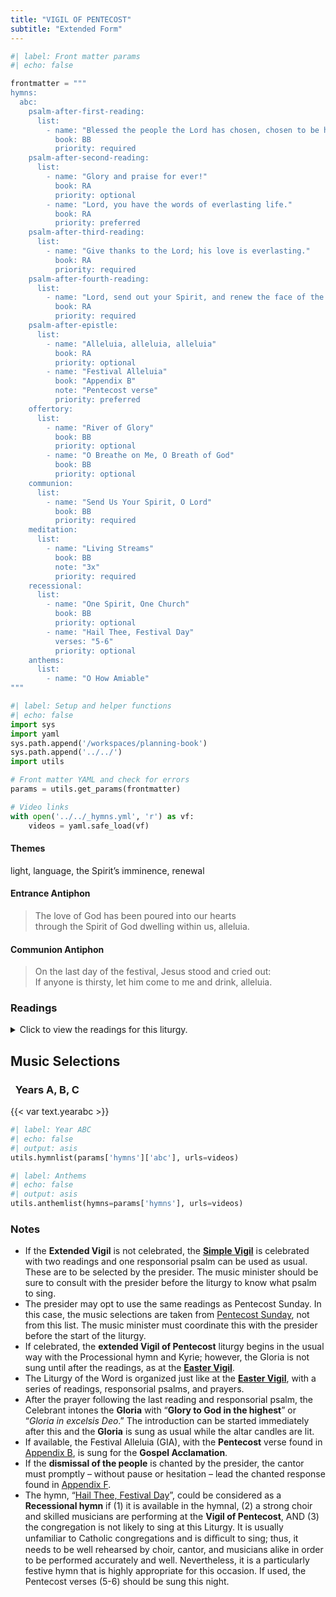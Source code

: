```yaml
---
title: "VIGIL OF PENTECOST"
subtitle: "Extended Form"
---
```


```python
#| label: Front matter params
#| echo: false

frontmatter = """
hymns:
  abc:
    psalm-after-first-reading:
      list:
        - name: "Blessed the people the Lord has chosen, chosen to be his own."
          book: BB
          priority: required
    psalm-after-second-reading:
      list:
        - name: "Glory and praise for ever!"
          book: RA
          priority: optional
        - name: "Lord, you have the words of everlasting life."
          book: RA
          priority: preferred          
    psalm-after-third-reading:
      list:
        - name: "Give thanks to the Lord; his love is everlasting."
          book: RA
          priority: required
    psalm-after-fourth-reading:
      list:
        - name: "Lord, send out your Spirit, and renew the face of the earth."
          book: RA
          priority: required
    psalm-after-epistle:
      list:
        - name: "Alleluia, alleluia, alleluia"
          book: RA
          priority: optional
        - name: "Festival Alleluia"
          book: "Appendix B"
          note: "Pentecost verse"
          priority: preferred
    offertory:
      list:
        - name: "River of Glory"
          book: BB
          priority: optional
        - name: "O Breathe on Me, O Breath of God"
          book: BB
          priority: optional
    communion:
      list:
        - name: "Send Us Your Spirit, O Lord"
          book: BB
          priority: required
    meditation:
      list:
        - name: "Living Streams"
          book: BB
          note: "3x"
          priority: required
    recessional:
      list:
        - name: "One Spirit, One Church"
          book: BB
          priority: optional
        - name: "Hail Thee, Festival Day"
          verses: "5-6"
          priority: optional
    anthems:
      list:
        - name: "O How Amiable"
"""
```

```python
#| label: Setup and helper functions
#| echo: false
import sys
import yaml
sys.path.append('/workspaces/planning-book')
sys.path.append('../../')
import utils

# Front matter YAML and check for errors
params = utils.get_params(frontmatter)

# Video links
with open('../../_hymns.yml', 'r') as vf:
    videos = yaml.safe_load(vf)
```

:::  {.red}
#### **Themes**
:::

light, language, the Spirit's imminence, renewal

:::  {.red}
#### **Entrance Antiphon**
:::

> The love of God has been poured into our hearts  
> through the Spirit of God dwelling within us, alleluia.

:::  {.red}
#### **Communion Antiphon**
:::

> On the last day of the festival, Jesus stood and cried out:  
> If anyone is thirsty, let him come to me and drink, alleluia.

:::: {.content-visible when-format="html"}
::: {.red}
### Readings
:::

<details>
  <summary>Click to view the readings for this liturgy.</summary>

::: {.red}
### &nbsp; Years A, B, C

#### First Reading [Genesis 11:1-9]{style="float:right" .small}
:::

The whole world spoke the same language, using the same words.  
While the people were migrating in the east,  
they came upon a valley in the land of Shinar and settled there.  
They said to one another,  
"Come, let us mold bricks and harden them with fire."  
They used bricks for stone, and bitumen for mortar.  
Then they said, "Come, let us build ourselves a city  
and a tower with its top in the sky,  
and so make a name for ourselves;  
otherwise we shall be scattered all over the earth."  

The LORD came down to see the city and the tower  
that the people had built.  
Then the LORD said: "If now, while they are one people,  
all speaking the same language,  
they have started to do this,  
nothing will later stop them from doing whatever they presume to do.  
Let us then go down there and confuse their language,  
so that one will not understand what another says."  
Thus the LORD scattered them from there all over the earth,  
and they stopped building the city.  
That is why it was called Babel,  
because there the LORD confused the speech of all the world.  
It was from that place that he scattered them all over the earth.  

***

::: {.red}
#### Responsorial Psalm [Psalm 33:10-11, 12-13, 14-15]{style="float:right" .small}
:::

**[℟.]{.red}** **Blessed the people the Lord has chosen to be his own.**  

The LORD brings to nought the plans of nations;  
he foils the designs of peoples.  
But the plan of the LORD stands forever;  
the design of his heart, through all generations. **[℟.]{.red}**  

Blessed the nation whose God is the LORD,  
the people he has chosen for his own inheritance.  
From heaven the LORD looks down;  
he sees all mankind. **[℟.]{.red}**  

From his fixed throne he beholds  
all who dwell on the earth,  
He who fashioned the heart of each,  
he who knows all their works. **[℟.]{.red}**  

***

::: {.red}
#### Second Reading [Exodus 19:3-8a, 16-20b]{style="float:right" .small}
:::

Moses went up the mountain to God.  
Then the LORD called to him and said,  
"Thus shall you say to the house of Jacob;  
tell the Israelites:  
You have seen for yourselves how I treated the Egyptians  
and how I bore you up on eagle wings  
and brought you here to myself.  
Therefore, if you hearken to my voice and keep my covenant,  
you shall be my special possession,  
dearer to me than all other people,  
though all the earth is mine.  
You shall be to me a kingdom of priests, a holy nation.  
That is what you must tell the Israelites."  
So Moses went and summoned the elders of the people.  
When he set before them  
all that the LORD had ordered him to tell them,  
the people all answered together,  
"Everything the LORD has said, we will do."  

On the morning of the third day  
there were peals of thunder and lightning,  
and a heavy cloud over the mountain,  
and a very loud trumpet blast,  
so that all the people in the camp trembled.  
But Moses led the people out of the camp to meet God,  
and they stationed themselves at the foot of the mountain.  
Mount Sinai was all wrapped in smoke,  
for the LORD came down upon it in fire.  
The smoke rose from it as though from a furnace,  
and the whole mountain trembled violently.  
The trumpet blast grew louder and louder, while Moses was speaking,  
and God answering him with thunder.  

When the LORD came down to the top of Mount Sinai,  
he summoned Moses to the top of the mountain.  

***

::: {.red}
#### Responsorial Psalm [Daniel 3:52, 53, 54, 55, 56]{style="float:right" .small}
:::

**[℟.]{.red}** **Glory and praise forever!**  

"Blessed are you, O Lord, the God of our fathers,  
praiseworthy and exalted above all forever;  
And blessed is your holy and glorious name,  
praiseworthy and exalted above all for all ages." **[℟.]{.red}**  

"Blessed are you in the temple of your holy glory,  
praiseworthy and glorious above all forever." **[℟.]{.red}**  

"Blessed are you on the throne of your Kingdom,  
praiseworthy and exalted above all forever." **[℟.]{.red}**  

"Blessed are you who look into the depths  
from your throne upon the cherubim,  
praiseworthy and exalted above all forever." **[℟.]{.red}**  

"Blessed are you in the firmament of heaven,  
praiseworthy and glorious forever." **[℟.]{.red}**  

[Or:]{.red} [Psalm 19:8, 9, 10, 11]{style="float:right" .small .red}

**[℟.]{.red}** **Lord, you have the words of everlasting life.**  

The law of the LORD is perfect,  
refreshing the soul;  
The decree of the LORD is trustworthy,  
giving wisdom to the simple. **[℟.]{.red}**  

The precepts of the LORD are right,  
rejoicing the heart;  
The command of the LORD is clear,  
enlightening the eye. **[℟.]{.red}**  

The fear of the LORD is pure,  
enduring forever;  
The ordinances of the LORD are true,  
all of them just. **[℟.]{.red}**  

They are more precious than gold,  
than a heap of purest gold;  
Sweeter also than syrup  
or honey from the comb. **[℟.]{.red}**  

***

::: {.red}
#### Third Reading [Ezekiel 37:1-14]{style="float:right" .small}
:::

The hand of the LORD came upon me,  
and he led me out in the spirit of the LORD  
and set me in the center of the plain,  
which was now filled with bones.  
He made me walk among the bones in every direction  
so that I saw how many they were on the surface of the plain.  
How dry they were!  
He asked me:  
Son of man, can these bones come to life?  
I answered, "Lord GOD, you alone know that."  
Then he said to me:  
Prophesy over these bones, and say to them:  
Dry bones, hear the word of the LORD!  
Thus says the Lord GOD to these bones:  
See! I will bring spirit into you, that you may come to life.  
I will put sinews upon you, make flesh grow over you,  
cover you with skin, and put spirit in you  
so that you may come to life and know that I am the LORD.  
I, Ezekiel, prophesied as I had been told,  
and even as I was prophesying I heard a noise;  
it was a rattling as the bones came together, bone joining bone.  
I saw the sinews and the flesh come upon them,  
and the skin cover them, but there was no spirit in them.  
Then the LORD said to me:  
Prophesy to the spirit, prophesy, son of man,  
and say to the spirit: Thus says the Lord GOD:  
From the four winds come, O spirit,  
and breathe into these slain that they may come to life.  
I prophesied as he told me, and the spirit came into them;  
they came alive and stood upright, a vast army.  
Then he said to me:  
Son of man, these bones are the whole house of Israel.  
They have been saying,  
"Our bones are dried up,  
our hope is lost, and we are cut off."  
Therefore, prophesy and say to them: Thus says the Lord GOD:  
O my people, I will open your graves  
and have you rise from them,  
and bring you back to the land of Israel.  
Then you shall know that I am the LORD,  
when I open your graves and have you rise from them,  
O my people!  
I will put my spirit in you that you may live,  
and I will settle you upon your land;  
thus you shall know that I am the LORD.  
I have promised, and I will do it, says the LORD.  

***

::: {.red}
#### Responsorial Psalm [Psalm 107:2-3, 4-5, 6-7, 8-9]{style="float:right" .small}
:::

**[℟.]{.red}** **Give thanks to the Lord; his love is everlasting.**  
[Or:]{.red}  
**[℟.]{.red}** **Alleluia.**

Let the redeemed of the LORD say,  
those whom he has redeemed from the hand of the foe  
And gathered from the lands,  
from the east and the west, from the north and the south. **[℟.]{.red}**  

They went astray in the desert wilderness;  
the way to an inhabited city they did not find.  
Hungry and thirsty,  
their life was wasting away within them. **[℟.]{.red}**  

They cried to the LORD in their distress;  
from their straits he rescued them.  
And he led them by a direct way  
to reach an inhabited city. **[℟.]{.red}**  

Let them give thanks to the LORD for his mercy  
and his wondrous deeds to the children of men,  
Because he satisfied the longing soul  
and filled the hungry soul with good things. **[℟.]{.red}**  

***

::: {.red}
#### Fourth Reading [Joel 3:1-5]{style="float:right" .small}
:::

Thus says the LORD:  
I will pour out my spirit upon all flesh.  
Your sons and daughters shall prophesy,  
your old men shall dream dreams,  
your young men shall see visions;  
even upon the servants and the handmaids,  
in those days, I will pour out my spirit.  
And I will work wonders in the heavens and on the earth,  
blood, fire, and columns of smoke;  
the sun will be turned to darkness,  
and the moon to blood,  
at the coming of the day of the LORD,  
the great and terrible day.  
Then everyone shall be rescued  
who calls on the name of the LORD;  
for on Mount Zion there shall be a remnant,  
as the LORD has said,  
and in Jerusalem survivors  
whom the LORD shall call.  

***

::: {.red}
#### Responsorial Psalm [Psalm 104:1-2, 24, 35, 27-28, 29-30]{style="float:right" .small}
:::

**[℟.]{.red}** **Lord, send out your Spirit, and renew the face of the earth.**  
[Or:]{.red}  
**[℟.]{.red}** **Alleluia.**  

Bless the LORD, O my soul!  
O LORD, my God, you are great indeed!  
You are clothed with majesty and glory,  
robed in light as with a cloak. **[℟.]{.red}**  

How manifold are your works, O LORD!  
In wisdom you have wrought them all—  
the earth is full of your creatures;  
bless the LORD, O my soul! Alleluia. **[℟.]{.red}**  

Creatures all look to you  
to give them food in due time.  
When you give it to them, they gather it;  
when you open your hand, they are filled with good things. **[℟.]{.red}**  

If you take away their breath, they perish  
and return to their dust.  
When you send forth your spirit, they are created,  
and you renew the face of the earth. **[℟.]{.red}**  

***

::: {.red}
#### Epistle [Romans 8:22-27]{style="float:right" .small}
:::

Brothers and sisters:  
We know that all creation is groaning in labor pains even until now;  
and not only that, but we ourselves,  
who have the firstfruits of the Spirit,  
we also groan within ourselves  
as we wait for adoption, the redemption of our bodies.  
For in hope we were saved.  
Now hope that sees is not hope.  
For who hopes for what one sees?  
But if we hope for what we do not see, we wait with endurance.  

In the same way, the Spirit too comes to the aid of our weakness;  
for we do not know how to pray as we ought,  
but the Spirit himself intercedes with inexpressible groanings.  
And the one who searches hearts  
knows what is the intention of the Spirit,  
because he intercedes for the holy ones  
according to God's will.  

***

::: {.red}
#### Gospel Acclamation
:::

**[℟.]{.red}** **Alleluia, alleluia.**  
Come, Holy Spirit, fill the hearts of your faithful  
and kindle in them the fire of your love. **[℟.]{.red}**

***

::: {.red}
#### Gospel [John 7:37-39]{style="float:right" .small}
:::

Jesus stood up and exclaimed,  
"Let anyone who thirsts come to me and drink.  
As Scripture says:  
*Rivers of living water will flow from within him who believes in me.*"  

He said this in reference to the Spirit  
that those who came to believe in him were to receive.  
There was, of course, no Spirit yet,  
because Jesus had not yet been glorified.  

::: {.centered}
{{< var symbols.cross >}} &nbsp; {{< var symbols.cross >}} &nbsp; {{< var symbols.cross >}}
:::

</details>
::::

::: {.red}
## Music Selections
:::

::: {.titlered}
### &nbsp; Years A, B, C
:::
{{< var text.yearabc >}}

```python
#| label: Year ABC
#| echo: false
#| output: asis
utils.hymnlist(params['hymns']['abc'], urls=videos)
```


```python
#| label: Anthems
#| echo: false
#| output: asis
utils.anthemlist(hymns=params['hymns'], urls=videos)
```

::: {.red}
### Notes
:::

* If the **Extended Vigil** is not celebrated, the [**Simple Vigil**](pentecost-vigil.qmd) is celebrated with two readings and one responsorial psalm can be used as usual. These are to be selected by the presider. The music minister should be sure to consult with the presider before the liturgy to know what psalm to sing.
* The presider may opt to use the same readings as Pentecost Sunday.
In this case, the music selections are taken from [Pentecost Sunday](pentecost.qmd), not from this list. The music minister must coordinate this with the presider before the start of the liturgy.
* If celebrated, the **extended Vigil of Pentecost** liturgy begins in the usual way with the Processional hymn and Kyrie; however, the Gloria is not sung until after the readings, as at the [**Easter Vigil**](../holy-week/easter-vigil.qmd).
* The Liturgy of the Word is organized just like at the [**Easter Vigil**](../holy-week/easter-vigil.qmd), with a series of readings, responsorial psalms, and prayers.
* After the prayer following the last reading and responsorial psalm, the Celebrant intones the **Gloria** with “**Glory to God in the highest**” or “*Gloria in excelsis Deo*.” The introduction can be started immediately after this and the **Gloria** is sung as usual while the altar candles are lit.
* If available, the Festival Alleluia (GIA), with the **Pentecost** verse found in [Appendix B](../appendices/B-festival-alleluia.qmd), is sung for the **Gospel Acclamation**.
* If the **dismissal of the people** is chanted by the presider, the cantor must promptly – without pause or hesitation – lead the chanted response found in [Appendix F](../easter/pentecost-vigil.qmd).
* The hymn, “[Hail Thee, Festival Day](https://www.youtube.com/watch?v=cQvb8SN6RlU)”, could be considered as a **Recessional hymn** if (1) it is available in the hymnal, (2) a strong choir and skilled musicians are performing at the **Vigil of Pentecost**, AND (3) the congregation is not likely to sing at this Liturgy. It is usually unfamiliar to Catholic congregations and is diﬃcult to sing; thus, it needs to be well rehearsed by choir, cantor, and musicians alike in order to be performed accurately and well. Nevertheless, it is a particularly festive hymn that is highly appropriate for this occasion. If used, the Pentecost verses (5-6) should be sung this night.
